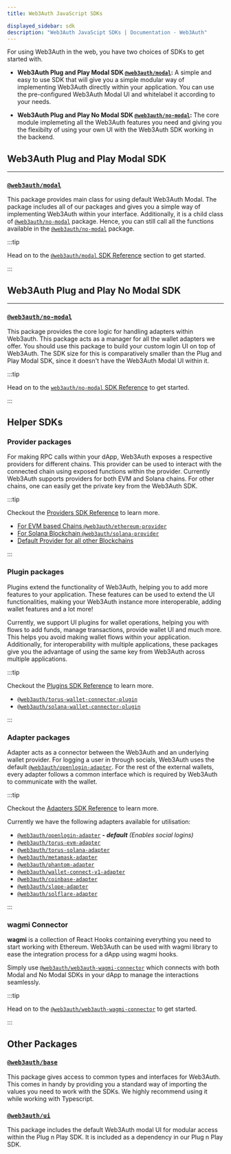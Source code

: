 ```yaml
---
title: Web3Auth JavaScript SDKs

displayed_sidebar: sdk
description: "Web3Auth JavaScipt SDKs | Documentation - Web3Auth"
---
```


For using Web3Auth in the web, you have two choices of SDKs to get started with.

- **Web3Auth Plug and Play Modal SDK [`@web3auth/modal`](/sdk/pnp/web/modal/):** A simple and easy to use SDK that will give you a simple modular way
  of implementing Web3Auth directly within your application. You can use the pre-configured Web3Auth Modal UI and whitelabel it according to your
  needs.

- **Web3Auth Plug and Play No Modal SDK [`@web3auth/no-modal`](/sdk/pnp/web/no-modal):** The core module implemeting all the Web3Auth features you
  need and giving you the flexibilty of using your own UI with the Web3Auth SDK working in the backend.

## Web3Auth Plug and Play Modal SDK

---

### [`@web3auth/modal`](/sdk/pnp/web/modal)

This package provides main class for using default Web3Auth Modal. The package includes all of our packages and gives you a simple way of implementing
Web3Auth within your interface. Additionally, it is a child class of [`@web3auth/no-modal`](/sdk/pnp/web/no-modal) package. Hence, you can still call
all the functions available in the [`@web3auth/no-modal`](/sdk/pnp/web/no-modal) package.

:::tip

Head on to the [`@web3auth/modal` SDK Reference](/sdk/pnp/web/modal) section to get started.

:::

## Web3Auth Plug and Play No Modal SDK

---

### [`@web3auth/no-modal`](/sdk/pnp/web/no-modal)

This package provides the core logic for handling adapters within Web3auth. This package acts as a manager for all the wallet adapters we offer. You
should use this package to build your custom login UI on top of Web3Auth. The SDK size for this is comparatively smaller than the Plug and Play Modal
SDK, since it doesn't have the Web3Auth Modal UI within it.

:::tip

Head on to the [`web3auth/no-modal` SDK Reference](/sdk/pnp/web/no-modal) to get started.

:::

## Helper SDKs

### Provider packages

For making RPC calls within your dApp, Web3Auth exposes a respective providers for different chains. This provider can be used to interact with the
connected chain using exposed functions within the provider. Currently Web3Auth supports providers for both EVM and Solana chains. For other chains,
one can easily get the private key from the Web3Auth SDK.

:::tip

Checkout the [Providers SDK Reference](/sdk/pnp/web/providers) to learn more.

- [For EVM based Chains `@web3auth/ethereum-provider`](/sdk/pnp/web/providers/evm)
- [For Solana Blockchain `@web3auth/solana-provider`](/sdk/pnp/web/providers/solana)
- [Default Provider for all other Blockchains](/sdk/pnp/web/providers/other)

:::

### Plugin packages

Plugins extend the functionality of Web3Auth, helping you to add more features to your application. These features can be used to extend the UI
functionalities, making your Web3Auth instance more interoperable, adding wallet features and a lot more!

Currently, we support UI plugins for wallet operations, helping you with flows to add funds, manage transactions, provide wallet UI and much more.
This helps you avoid making wallet flows within your application. Additionally, for interoperability with multiple applications, these packages give
you the advantage of using the same key from Web3Auth across multiple applications.

:::tip

Checkout the [Plugins SDK Reference](/sdk/pnp/web/plugins) to learn more.

- [`@web3auth/torus-wallet-connector-plugin`](/sdk/pnp/web/plugins/evm-wallet)
- [`@web3auth/solana-wallet-connector-plugin`](/sdk/pnp/web/plugins/solana-wallet)

:::

### Adapter packages

Adapter acts as a connector between the Web3Auth and an underlying wallet provider. For logging a user in through socials, Web3Auth uses the default
[`@web3auth/openlogin-adapter`](/sdk/pnp/web/openlogin). For the rest of the external wallets, every adapter follows a common interface which is
required by Web3Auth to communicate with the wallet.

:::tip

Checkout the [Adapters SDK Reference](/sdk/pnp/web/adapters) to learn more.

Currently we have the following adapters available for utilisation:

- [`@web3auth/openlogin-adapter`](/sdk/pnp/web/openlogin) _**- default** (Enables social logins)_
- [`@web3auth/torus-evm-adapter`](/sdk/pnp/web/adapters/torus-evm)
- [`@web3auth/torus-solana-adapter`](/sdk/pnp/web/adapters/torus-solana)
- [`@web3auth/metamask-adapter`](/sdk/pnp/web/adapters/metamask)
- [`@web3auth/phantom-adapter`](/sdk/pnp/web/adapters/phantom)
- [`@web3auth/wallet-connect-v1-adapter`](/sdk/pnp/web/adapters/wallet-connect-v1)
- [`@web3auth/coinbase-adapter`](/sdk/pnp/web/adapters/coinbase)
- [`@web3auth/slope-adapter`](/sdk/pnp/web/adapters/slope)
- [`@web3auth/solflare-adapter`](/sdk/pnp/web/adapters/solflare)

:::

### wagmi Connector

**wagmi** is a collection of React Hooks containing everything you need to start working with Ethereum. Web3Auth can be used with wagmi library to
ease the integration process for a dApp using wagmi hooks.

Simply use [`@web3auth/web3auth-wagmi-connector`](./wagmi-connector) which connects with both Modal and No Modal SDKs in your dApp to manage the
interactions seamlessly.

:::tip

Head on to the [`@web3auth/web3auth-wagmi-connector`](./wagmi-connector) to get started.

:::

## Other Packages

### [`@web3auth/base`](https://npmjs.com/package/@web3auth/base)

This package gives access to common types and interfaces for Web3Auth. This comes in handy by providing you a standard way of importing the values you
need to work with the SDKs. We highly recommend using it while working with Typescript.

### [`@web3auth/ui`](https://npmjs.com/package/@web3auth/ui)

This package includes the default Web3Auth modal UI for modular access within the Plug n Play SDK. It is included as a dependency in our Plug n Play
SDK.
